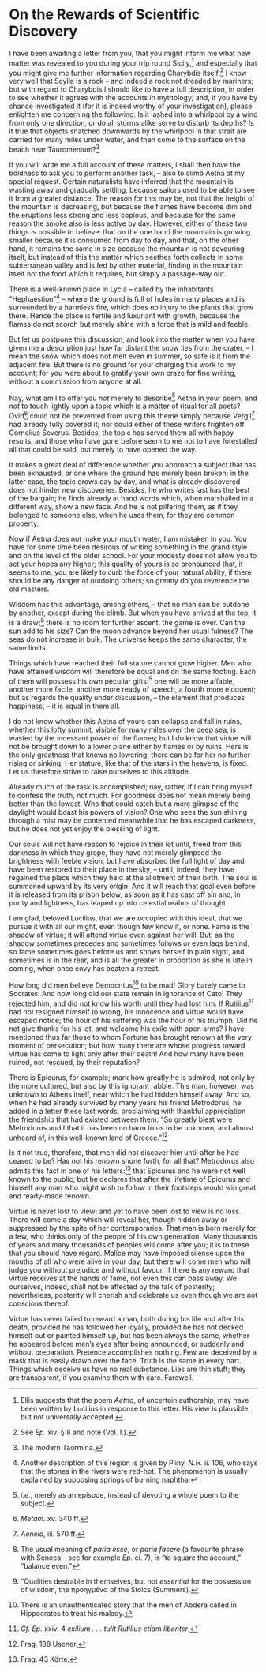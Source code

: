# On the Rewards of Scientific Discovery

I have been awaiting a letter from you, that you might inform me what new matter was revealed to you during your trip round Sicily,[^79-1] and especially that you might give me further information regarding Charybdis itself.[^79-2]
I know very well that Scylla is a rock -- and indeed a rock not dreaded by mariners; but with regard to Charybdis I should like to have a full description, in order to see whether it agrees with the accounts in mythology; and, if you have by chance investigated it (for it is indeed worthy of your investigation), please enlighten me concerning the following: Is it lashed into a whirlpool by a wind from only one direction, or do all storms alike serve to disturb its depths?
Is it true that objects snatched downwards by the whirlpool in that strait are carried for many miles under water, and then come to the surface on the beach near Tauromenium?[^79-3]

If you will write me a full account of these matters, I shall then have the boldness to ask you to perform another task, -- also to climb Aetna at my special request.
Certain naturalists have inferred that the mountain is wasting away and gradually settling, because sailors used to be able to see it from a greater distance.
The reason for this may be, not that the height of the mountain is decreasing, but because the flames have become dim and the eruptions less strong and less copious, and because for the same reason the smoke also is less active by day.
However, either of these two things is possible to believe: that on the one hand the mountain is growing smaller because it is consumed from day to day, and that, on the other hand, it remains the same in size because the mountain is not devouring itself, but instead of this the matter which seethes forth collects in some subterranean valley and is fed by other material, finding in the mountain itself not the food which it requires, but simply a passage-way out.

There is a well-known place in Lycia -- called by the inhabitants "Hephaestion"[^79-4] -- where the ground is full of holes in many places and is surrounded by a harmless fire, which does no injury to the plants that grow there.
Hence the place is fertile and luxuriant with growth, because the flames do not scorch but merely shine with a force that is mild and feeble.

But let us postpone this discussion, and look into the matter when you have given me a description just how far distant the snow lies from the crater, -- I mean the snow which does not melt even in summer, so safe is it from the adjacent fire.
But there is no ground for your charging this work to my account; for you were about to gratify your own craze for fine writing, without a commission from anyone at all.

Nay, what am I to offer you *not* merely to describe[^79-5] Aetna in your poem, and *not* to touch lightly upon a topic which is a matter of ritual for all poets?
Ovid[^79-6] could not be prevented from using this theme simply because Vergil[^79-7] had already fully covered it; nor could either of these writers frighten off Cornelius Severus.
Besides, the topic has served them all with happy results, and those who have gone before seem to me not to have forestalled all that could be said, but merely to have opened the way.

It makes a great deal of difference whether you approach a subject that has been exhausted, or one where the ground has merely been broken; in the latter case, the topic grows day by day, and what is already discovered does not hinder new discoveries.
Besides, he who writes last has the best of the bargain; he finds already at hand words which, when marshalled in a different way, show a new face.
And he is not pilfering them, as if they belonged to someone else, when he uses them, for they are common property.

Now if Aetna does not make your mouth water, I am mistaken in you.
You have for some time been desirous of writing something in the grand style and on the level of the older school.
For your modesty does not allow you to set your hopes any higher; this quality of yours is so pronounced that, it seems to me, you are likely to curb the force of your natural ability, if there should be any danger of outdoing others; so greatly do you reverence the old masters.

Wisdom has this advantage, among others, -- that no man can be outdone by another, except during the climb.
But when you have arrived at the top, it is a draw;[^79-8] there is no room for further ascent, the game is over.
Can the sun add to his size?
Can the moon advance beyond her usual fulness?
The seas do not increase in bulk.
The universe keeps the same character, the same limits.

Things which have reached their full stature cannot grow higher.
Men who have attained wisdom will therefore be equal and on the same footing.
Each of them will possess his own peculiar gifts:[^79-9] one will be more affable, another more facile, another more ready of speech, a fourth more eloquent; but as regards the quality under discussion, -- the element that produces happiness, -- it is equal in them all.

I do not know whether this Aetna of yours can collapse and fall in ruins, whether this lofty summit, visible for many miles over the deep sea, is wasted by the incessant power of the flames; but I do know that virtue will not be brought down to a lower plane either by flames or by ruins.
Hers is the only greatness that knows no lowering; there can be for her no further rising or sinking.
Her stature, like that of the stars in the heavens, is fixed.
Let us therefore strive to raise ourselves to this altitude.

Already much of the task is accomplished; nay, rather, if I can bring myself to confess the truth, not much.
For goodness does not mean merely being better than the lowest.
Who that could catch but a mere glimpse of the daylight would boast his powers of vision?
One who sees the sun shining through a mist may be contented meanwhile that he has escaped darkness, but he does not yet enjoy the blessing of light.

Our souls will not have reason to rejoice in their lot until, freed from this darkness in which they grope, they have not merely glimpsed the brightness with feeble vision, but have absorbed the full light of day and have been restored to their place in the sky, -- until, indeed, they have regained the place which they held at the allotment of their birth.
The soul is summoned upward by its very origin.
And it will reach that goal even before it is released from its prison below, as soon as it has cast off sin and, in purity and lightness, has leaped up into celestial realms of thought.

I am glad, beloved Lucilius, that we are occupied with this ideal, that we pursue it with all our might, even though few know it, or none.
Fame is the shadow of virtue; it will attend virtue even against her will.
But, as the shadow sometimes precedes and sometimes follows or even lags behind, so fame sometimes goes before us and shows herself in plain sight, and sometimes is in the rear, and is all the greater in proportion as she is late in coming, when once envy has beaten a retreat.

How long did men believe Democritus[^79-10] to be mad!
Glory barely came to Socrates.
And how long did our state remain in ignorance of Cato!
They rejected him, and did not know his worth until they had lost him.
If Rutilius[^79-11] had not resigned himself to wrong, his innocence and virtue would have escaped notice; the hour of his suffering was the hour of his triumph.
Did he not give thanks for his lot, and welcome his exile with open arms?
I have mentioned thus far those to whom Fortune has brought renown at the very moment of persecution; but how many there are whose progress toward virtue has come to light only after their death!
And how many have been ruined, not rescued, by their reputation?

There is Epicurus, for example; mark how greatly he is admired, not only by the more cultured, but also by this ignorant rabble.
This man, however, was unknown to Athens itself, near which he had hidden himself away.
And so, when he had already survived by many years his friend Metrodorus, he added in a letter these last words, proclaiming with thankful appreciation the friendship that had existed between them: "So greatly blest were Metrodorus and I that it has been no harm to us to be unknown, and almost unheard of, in this well-known land of Greece."[^79-12]

Is it not true, therefore, that men did not discover him until after he had ceased to be?
Has not his renown shone forth, for all that?
Metrodorus also admits this fact in one of his letters:[^79-13] that Epicurus and he were not well known to the public; but he declares that after the lifetime of Epicurus and himself any man who might wish to follow in their footsteps would win great and ready-made renown.

Virtue is never lost to view; and yet to have been lost to view is no loss.
There will come a day which will reveal her, though hidden away or suppressed by the spite of her contemporaries.
That man is born merely for a few, who thinks only of the people of his own generation.
Many thousands of years and many thousands of peoples will come after you; it is to these that you should have regard.
Malice may have imposed silence upon the mouths of all who were alive in your day; but there will come men who will judge you without prejudice and without favour.
If there is any reward that virtue receives at the hands of fame, not even this can pass away.
We ourselves, indeed, shall not be affected by the talk of posterity; nevertheless, posterity will cherish and celebrate us even though we are not conscious thereof.

Virtue has never failed to reward a man, both during his life and after his death, provided he has followed her loyally, provided he has not decked himself out or painted himself up, but has been always the same, whether he appeared before men's eyes after being announced, or suddenly and without preparation.
Pretence accomplishes nothing.
Few are deceived by a mask that is easily drawn over the face.
Truth is the same in every part.
Things which deceive us have no real substance.
Lies are thin stuff; they are transparent, if you examine them with care.
Farewell.

[^79-1]: Ellis suggests that the poem *Aetna*, of uncertain authorship, may have been written by Lucilius in response to this letter. His view is plausible, but not universally accepted.

[^79-2]: See *Ep.* xiv. § 8 and note (Vol. I.).

[^79-3]: The modern Taormina.

[^79-4]: Another description of this region is given by Pliny, *N.H.* ii. 106, who says that the stones in the rivers were red-hot! The phenomenon is usually explained by supposing springs of burning naphtha.

[^79-5]: *i.e.*, merely as an episode, instead of devoting a whole poem to the subject.

[^79-6]: *Metam.* xv. 340 ff.

[^79-7]: *Aeneid*, iii. 570 ff.

[^79-8]: The usual meaning of *paria esse*, or *paria facere* (a favourite phrase with Seneca -- see for example *Ep.* ci. 7), is "to square the account," "balance even."

[^79-9]: "Qualities desirable in themselves, but not *essential* for the possession of wisdom, the προηγμένα of the Stoics (Summers).

[^79-10]: There is an unauthenticated story that the men of Abdera called in Hippocrates to treat his malady.

[^79-11]: *Cf.* *Ep.* xxiv. 4 *exilium . . . tulit Rutilius etiam libenter*.

[^79-12]: Frag. 188 Usener.

[^79-13]: Frag. 43 Körte.